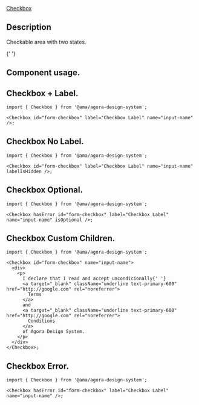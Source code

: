 
<Meta title="Components/Atoms/Checkbox/Checkbox Docs" />

<div className="mb-32 text-headings-lg-strong">
  <u>Checkbox</u>
  <h2 className="text-headings-l-strong mb-8">Description </h2>
  <p className="fs-16">Checkable area with two states.</p>
</div>

{' '}

<h2 className="text-headings-l-strong my-8">Component usage.</h2>
<h2 className="text-headings-l-strong my-8">Checkbox + Label.</h2>

```tsx
import { Checkbox } from '@ama/agora-design-system';

<Checkbox id="form-checkbox" label="Checkbox Label" name="input-name" />;
```

<h2 className="text-headings-l-strong my-8">Checkbox No Label.</h2>

```tsx
import { Checkbox } from '@ama/agora-design-system';

<Checkbox id="form-checkbox" label="Checkbox Label" name="input-name" labelIsHidden />;
```

<h2 className="text-headings-l-strong my-8">Checkbox Optional.</h2>

```tsx
import { Checkbox } from '@ama/agora-design-system';

<Checkbox hasError id="form-checkbox" label="Checkbox Label" name="input-name" isOptional />;
```

<h2 className="text-headings-l-strong my-8">Checkbox Custom Children.</h2>

```tsx
import { Checkbox } from '@ama/agora-design-system';

<Checkbox id="form-checkbox" name="input-name">
  <div>
    <p>
      I declare that I read and accept uncondicionally{' '}
      <a target="_blank" className="underline text-primary-600" href="http://google.com" rel="noreferrer">
        Terms
      </a>
      and
      <a target="_blank" className="underline text-primary-600" href="http://google.com" rel="noreferrer">
        Conditions
      </a>
      of Agora Design System.
    </p>
  </div>
</Checkbox>;
```

<h2 className="text-headings-l-strong my-8">Checkbox Error.</h2>

```tsx
import { Checkbox } from '@ama/agora-design-system';

<Checkbox hasError id="form-checkbox" label="Checkbox Label" name="input-name" />;
```
